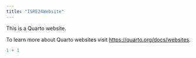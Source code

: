 ```yaml
---
title: "ISRE24Website"
---
```


This is a Quarto website.

To learn more about Quarto websites visit <https://quarto.org/docs/websites>.

```r
1 + 1
```
